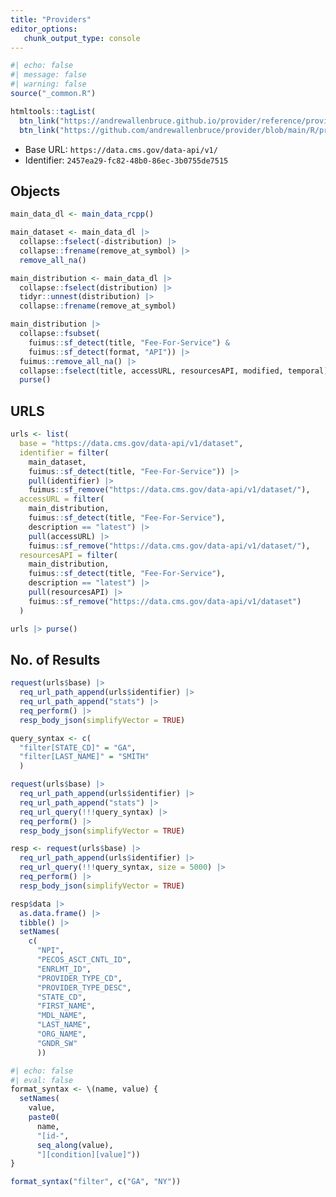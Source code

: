 ```yaml
---
title: "Providers"
editor_options: 
   chunk_output_type: console
---
```


```r
#| echo: false
#| message: false
#| warning: false
source("_common.R")

htmltools::tagList(
  btn_link("https://andrewallenbruce.github.io/provider/reference/providers.html", "Documentation"),
  btn_link("https://github.com/andrewallenbruce/provider/blob/main/R/providers.R", "Source"))
```

   * Base URL: `https://data.cms.gov/data-api/v1/`
   * Identifier: `2457ea29-fc82-48b0-86ec-3b0755de7515`

## Objects

```r
main_data_dl <- main_data_rcpp()

main_dataset <- main_data_dl |> 
  collapse::fselect(-distribution) |>
  collapse::frename(remove_at_symbol) |> 
  remove_all_na()

main_distribution <- main_data_dl |> 
  collapse::fselect(distribution) |>
  tidyr::unnest(distribution) |> 
  collapse::frename(remove_at_symbol)

main_distribution |> 
  collapse::fsubset(
    fuimus::sf_detect(title, "Fee-For-Service") &
    fuimus::sf_detect(format, "API")) |> 
  fuimus::remove_all_na() |> 
  collapse::fselect(title, accessURL, resourcesAPI, modified, temporal) |> 
  purse()
```

## URLS

```r
urls <- list(
  base = "https://data.cms.gov/data-api/v1/dataset",
  identifier = filter(
    main_dataset, 
    fuimus::sf_detect(title, "Fee-For-Service")) |> 
    pull(identifier) |> 
    fuimus::sf_remove("https://data.cms.gov/data-api/v1/dataset/"),
  accessURL = filter(
    main_distribution, 
    fuimus::sf_detect(title, "Fee-For-Service"), 
    description == "latest") |> 
    pull(accessURL) |> 
    fuimus::sf_remove("https://data.cms.gov/data-api/v1/dataset/"),
  resourcesAPI = filter(
    main_distribution, 
    fuimus::sf_detect(title, "Fee-For-Service"), 
    description == "latest") |> 
    pull(resourcesAPI) |> 
    fuimus::sf_remove("https://data.cms.gov/data-api/v1/dataset")
  )

urls |> purse()
```


## No. of Results

```r
request(urls$base) |> 
  req_url_path_append(urls$identifier) |> 
  req_url_path_append("stats") |> 
  req_perform() |> 
  resp_body_json(simplifyVector = TRUE)
```

```r
query_syntax <- c(
  "filter[STATE_CD]" = "GA",
  "filter[LAST_NAME]" = "SMITH"
  )

request(urls$base) |> 
  req_url_path_append(urls$identifier) |> 
  req_url_path_append("stats") |> 
  req_url_query(!!!query_syntax) |> 
  req_perform() |> 
  resp_body_json(simplifyVector = TRUE)
```

```r
resp <- request(urls$base) |> 
  req_url_path_append(urls$identifier) |> 
  req_url_query(!!!query_syntax, size = 5000) |> 
  req_perform() |> 
  resp_body_json(simplifyVector = TRUE)

resp$data |> 
  as.data.frame() |> 
  tibble() |> 
  setNames(
    c(
      "NPI", 
      "PECOS_ASCT_CNTL_ID", 
      "ENRLMT_ID", 
      "PROVIDER_TYPE_CD",
      "PROVIDER_TYPE_DESC",
      "STATE_CD",
      "FIRST_NAME",
      "MDL_NAME",
      "LAST_NAME",
      "ORG_NAME",
      "GNDR_SW"
      ))
```


```r
#| echo: false
#| eval: false
format_syntax <- \(name, value) {
  setNames(
    value, 
    paste0(
      name, 
      "[id-", 
      seq_along(value), 
      "][condition][value]"))
}

format_syntax("filter", c("GA", "NY"))
```





